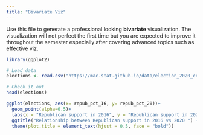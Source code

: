 ```yaml
---
title: "Bivariate Viz"
---
```


Use this file to generate a professional looking **bivariate** visualization.  The visualization will not perfect the first time but you are expected to improve it throughout the semester especially after covering advanced topics such as effective viz.
```r
library(ggplot2)
```


```r
# Load data
elections <- read.csv("https://mac-stat.github.io/data/election_2020_county.csv")

# Check it out
head(elections)
```

```r
ggplot(elections, aes(x= repub_pct_16, y= repub_pct_20))+
  geom_point(alpha=0.5)+
  labs(x = "Republican support in 2016", y = "Republican support in 2020") +
  ggtitle("Relationship between Republican support in 2016 vs 2020 ") +
  theme(plot.title = element_text(hjust = 0.5, face = "bold"))
```

